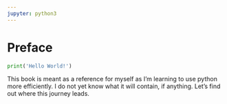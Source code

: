 ```yaml
---
jupyter: python3
---
```


# Preface {.unnumbered}

```python
print('Hello World!')
```

This book is meant as a reference for myself as I'm learning to use python more efficiently. I do not yet know what it will contain, if anything. Let's find out where this journey leads.
